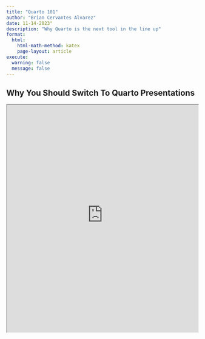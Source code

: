 ```yaml
---
title: "Quarto 101"
author: "Brian Cervantes Alvarez"
date: 11-14-2023"
description: "Why Quarto is the next tool in the line up"
format:
  html:
    html-math-method: katex
    page-layout: article
execute: 
  warning: false
  message: false
---
```


## Why You Should Switch To Quarto Presentations

<iframe src="https://bcervantesalvarez.github.io/Presentations/TeachingQuarto/#/title-slide" width="100%" height="600" allowfullscreen></iframe>